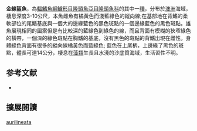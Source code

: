 {{Speciesbox
| name = 金線盔魚
| image = Coris aurilineata.jpg
| status = LC
| status_system = IUCN3.1
| genus = Coris
| species = aurilineata
| authority = Randall & Kuiter, 1982
| synonyms = *''Coris aurolineata''<br /><small>Randall & Kuiter, 1982</small>
}}

'''金線盔魚'''，為[[輻鰭魚綱|輻鰭魚綱]][[鱸形目|鱸形目]][[隆頭魚亞目|隆頭魚亞目]][[隆頭魚科|隆頭魚科]]的其中一[[種|種]]，分布於[[澳洲|澳洲]]海域，棲息深度3-10公尺，本魚雌魚有橘黃色而淺藍綠色的縱向線;在基部地在背鰭的柔軟部位的尾鰭基底與一個大的邊緣藍色的黑色斑點的一個邊緣藍色的黑色斑點。雄魚展現相同的圖案但是有比較深的藍綠色到綠色的線，而且背面有模糊的狹窄綠色的橫帶，一個深的綠色斑點在胸鰭的基底，沒有黑色的斑點的背鰭出現在雌性。身體綠色背面有很多的縱向線橘黃色而藍綠色; 藍色在上尾柄，上邊緣了黑色的斑點，體長可達14公分，棲息在[[藻類|藻類]]生長且水淺的沙底質海域，生活習性不明。

==参考文献==
*{{FishBase_species|genus=Coris|species=aurilineata|year=2013|month=7}}
== 擴展閱讀 ==
{{refbegin}}
{{wikispecies-inline|Coris aurilineata|金線盔魚}}
{{refend}}
{{Taxonbar|from=Q2634707}}

[[Category:盔魚屬|aurilineata]]


{{鱸形目小作品}}